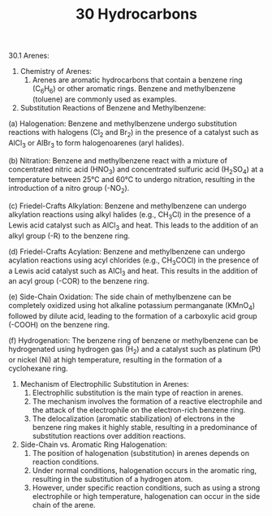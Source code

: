﻿---
title: 30 Hydrocarbons
subject: chemistry
---

30\.1 Arenes:

1. Chemistry of Arenes:
   1. Arenes are aromatic hydrocarbons that contain a benzene ring (C<sub>6</sub>H<sub>6</sub>) or other aromatic rings. Benzene and methylbenzene (toluene) are commonly used as examples.
1. Substitution Reactions of Benzene and Methylbenzene: 

(a) Halogenation: Benzene and methylbenzene undergo substitution reactions with halogens (Cl<sub>2</sub> and Br<sub>2</sub>) in the presence of a catalyst such as AlCl<sub>3</sub> or AlBr<sub>3</sub> to form halogenoarenes (aryl halides).

(b) Nitration: Benzene and methylbenzene react with a mixture of concentrated nitric acid (HNO<sub>3</sub>) and concentrated sulfuric acid (H<sub>2</sub>SO<sub>4</sub>) at a temperature between 25°C and 60°C to undergo nitration, resulting in the introduction of a nitro group (-NO<sub>2</sub>).

(c) Friedel-Crafts Alkylation: Benzene and methylbenzene can undergo alkylation reactions using alkyl halides (e.g., CH<sub>3</sub>Cl) in the presence of a Lewis acid catalyst such as AlCl<sub>3</sub> and heat. This leads to the addition of an alkyl group (-R) to the benzene ring. 

(d) Friedel-Crafts Acylation: Benzene and methylbenzene can undergo acylation reactions using acyl chlorides (e.g., CH<sub>3</sub>COCl) in the presence of a Lewis acid catalyst such as AlCl<sub>3</sub> and heat. This results in the addition of an acyl group (-COR) to the benzene ring. 

(e) Side-Chain Oxidation: The side chain of methylbenzene can be completely oxidized using hot alkaline potassium permanganate (KMnO<sub>4</sub>) followed by dilute acid, leading to the formation of a carboxylic acid group (-COOH) on the benzene ring. 

(f) Hydrogenation: The benzene ring of benzene or methylbenzene can be hydrogenated using hydrogen gas (H<sub>2</sub>) and a catalyst such as platinum (Pt) or nickel (Ni) at high temperature, resulting in the formation of a cyclohexane ring.

1. Mechanism of Electrophilic Substitution in Arenes:
   1. Electrophilic substitution is the main type of reaction in arenes.
   1. The mechanism involves the formation of a reactive electrophile and the attack of the electrophile on the electron-rich benzene ring.
   1. The delocalization (aromatic stabilization) of electrons in the benzene ring makes it highly stable, resulting in a predominance of substitution reactions over addition reactions.
1. Side-Chain vs. Aromatic Ring Halogenation:
   1. The position of halogenation (substitution) in arenes depends on reaction conditions.
   1. Under normal conditions, halogenation occurs in the aromatic ring, resulting in the substitution of a hydrogen atom.
   1. However, under specific reaction conditions, such as using a strong electrophile or high temperature, halogenation can occur in the side chain of the arene.

